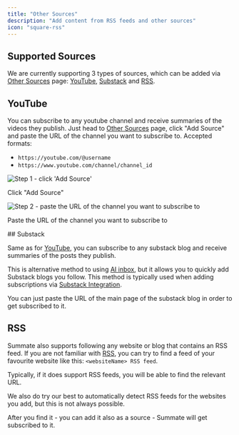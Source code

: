 ```yaml
---
title: "Other Sources"
description: "Add content from RSS feeds and other sources"
icon: "square-rss"
---
```


## Supported Sources

We are currently supporting 3 types of sources, which can be added via [Other Sources](https://summate.io/sources) page: [YouTube](#youtube), [Substack](#substack) and [RSS](#rss).

## YouTube

You can subscribe to any youtube channel and receive summaries of the videos they publish.
Just head to [Other Sources](https://summate.io/sources) page, click "Add Source" and paste the URL of the channel you want to subscribe to.
Accepted formats:

- `https://youtube.com/@username`
- `https://www.youtube.com/channel/channel_id`

<Frame>
  <div className="flex flex-col gap-10 items-center">
    <img
      src="/images/other-sources/youtube_add_1.png"
      alt="Step 1 - click 'Add Source'"
      style={{ borderRadius: "8px" }}
    />
    <p style={{ fontSize: "0.9em", fontStyle: "italic", textAlign: "center" }}>
      Click "Add Source"
    </p>
    <img
      src="/images/other-sources/youtube_add_2.png"
      alt="Step 2 - paste the URL of the channel you want to subscribe to"
      style={{ marginTop: "4px", borderRadius: "8px" }}
    />
    <p style={{ fontSize: "0.9em", fontStyle: "italic", textAlign: "center" }}>
      Paste the URL of the channel you want to subscribe to
    </p>
  </div>
</Frame>
## Substack

Same as for [YouTube](#youtube), you can subscribe to any substack blog and receive summaries of the posts they publish.

This is alternative method to using [AI inbox](/essentials/ai-inbox), but it allows you to quickly add Substack blogs you follow. This method is typically used when adding subscriptions via [Substack Integration](/integrations/substack).

You can just paste the URL of the main page of the substack blog in order to get subscribed to it.

## RSS

Summate also supports following any website or blog that contains an RSS feed.
If you are not familiar with [RSS](https://en.wikipedia.org/wiki/RSS), you can try to find a feed of your favourite website like this: `<websiteName> RSS feed`.

Typically, if it does support RSS feeds, you will be able to find the relevant URL.

We also do try our best to automatically detect RSS feeds for the websites you add, but this is not always possible.

After you find it - you can add it also as a source - Summate will get subscribed to it.
